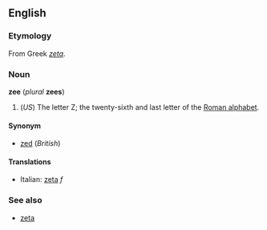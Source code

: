 
<!-- If you make changes to this page, please also make corresponding changes to [[zed]] -->


==English==
===Etymology===
From Greek ''[[zeta]]''.

===Noun===
'''zee''' (''plural'' '''zees''')

# (''US'') The letter Z; the twenty-sixth and last letter of the [[Roman alphabet]].

====Synonym====
*[[zed]] (''British'')

====Translations====
*Italian: [[zeta#Italian|zeta]] ''f''

===See also===
*[[zeta]]


<!-- If you make changes to this page, please also make corresponding changes to [[zed]] -->
